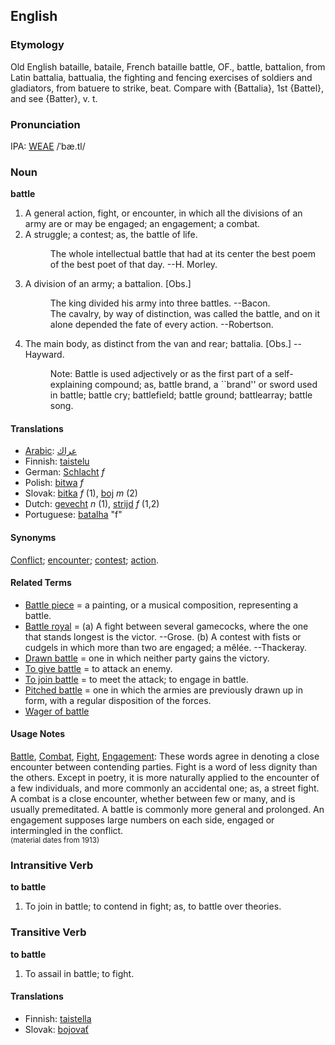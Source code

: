 ==English==
===Etymology===
Old English bataille, bataile, French bataille battle, OF., battle, battalion, from Latin battalia, battualia, the  fighting and fencing exercises of soldiers and gladiators, from batuere to strike, beat. Compare with {Battalia}, 1st {Battel}, and see {Batter}, v. t. 

===Pronunciation===
IPA: [[WEAE]] /ˈbæ.tl/

===Noun===
'''battle'''
# A general action, fight, or encounter, in which all the  divisions of an army are or may be engaged; an engagement; a combat.
# A struggle; a contest; as, the battle of life.
#:    The whole intellectual battle that had at its center the best poem of the best poet of that day. --H. Morley.
# A division of an army; a battalion. [Obs.]
#:    The king divided his army into three battles. --Bacon.
#:    The cavalry, by way of distinction, was called the battle, and on it alone depended the fate of every action. --Robertson.
# The main body, as distinct from the van and rear; battalia. [Obs.] --Hayward.
#:    Note: Battle is used adjectively or as the first part of a self-explaining compound; as, battle brand, a ``brand'' or sword used in battle; battle cry; battlefield; battle ground; battlearray; battle song.

====Translations====
*[[Arabic]]: [[عراك]]
*Finnish: [[taistelu]]
*German: [[Schlacht]] ''f''
*Polish: [[bitwa]] ''f''
*Slovak: [[bitka]] ''f'' (1), [[boj]] ''m'' (2)
*Dutch: [[gevecht]] ''n'' (1), [[strijd]] ''f'' (1,2)
*Portuguese:  [[batalha]] "f"

====Synonyms====
[[Conflict]]; [[encounter]]; [[contest]]; [[action]].

====Related Terms====
*[[Battle piece]] = a painting, or a musical composition, representing a battle.
*[[Battle royal]] = (a) A fight between several gamecocks, where the one that stands longest is the victor. --Grose. (b) A contest with fists or cudgels in which more than two are engaged; a mêlée. --Thackeray.
*[[Drawn battle]] = one in which neither party gains the victory.
*[[To give battle]] = to attack an enemy.
*[[To join battle]] = to meet the attack; to engage in battle.
*[[Pitched battle]] = one in which the armies are previously drawn up in form, with a regular disposition of the forces.
*[[Wager of battle]]

====Usage Notes====
[[Battle]], [[Combat]], [[Fight]], [[Engagement]]: These words agree in denoting a close encounter between contending parties. Fight is a word of less dignity than the others. Except in poetry, it is more naturally applied to the encounter of a few individuals, and more commonly an accidental one; as, a street fight. A combat is a close encounter, whether between few or many, and is usually premeditated. A battle is commonly more general and prolonged. An engagement supposes large numbers on each side, engaged or intermingled in the conflict.<BR><small>(material dates from 1913)</small>
<!-- material copied from Webster's Revised Unabridged Dictionary (1913) -->


===Intransitive Verb===
'''to battle'''
#To join in battle; to contend in fight; as, to battle over  theories.

===Transitive Verb===
'''to battle'''
#To assail in battle; to fight.

====Translations====
*Finnish: [[taistella]]
*Slovak: [[bojovať]]